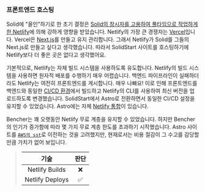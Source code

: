 ### 프론트엔드 호스팅

Solid에 "올인"하기로 한 초기 결정은 [Solid의 창시자를 고용하여 풀타임으로 작업하게 한 Netlify][dev to netlify]에 의해 강하게 영향을 받았습니다. Netlify의 가장 큰 경쟁자는 [Vercel][vercel]입니다. Vercel은 [Next.js][next js github]를 만들고 유지 관리합니다. 그래서 Netlify가 Solid를 그들의 Next.js로 만들고 싶다고 생각했습니다. 따라서 SolidStart 사이트를 호스팅하기에 Netlify보다 더 좋은 곳은 없다고 생각했어요.

기본적으로, Netlify는 자체 빌드 시스템을 사용하도록 유도합니다. Netlify의 빌드 시스템을 사용하면 원자적 배포를 수행하기 매우 어렵습니다. 백엔드 파이프라인이 실패하더라도 Netlify는 여전히 프론트엔드를 게시합니다. 매우 나빠요! 이로 인해 프론트엔드를 백엔드와 동일한 [CI/CD 환경][continuous integration]에서 빌드하고 Netlify의 CLI를 사용하여 최신 버전을 업로드하도록 변경했습니다. SolidStart에서 Astro로 전환하면서 동일한 CI/CD 설정을 유지할 수 있었습니다. Astro에는 자체 [Netlify 통합][astro netlify]이 있습니다.

Bencher는 꽤 오랫동안 Netlify 무료 계층을 유지할 수 있었습니다. 하지만 Bencher의 인기가 증가함에 따라 몇 가지 무료 계층 한도를 초과하기 시작했습니다. Astro 사이트를 [`AWS의 sst`][sst aws astro]로 이전하는 것을 고려했지만, 현재로서는 비용 절감이 그 수고를 감당할 만큼 가치가 없어 보입니다.

> |   기술   | 판단 |
> | :---------: | :---: |
> | Netlify Builds  |   ❌   |
> | Netlify Deploys |   ✅   |

[dev to netlify]: https://dev.to/ryansolid/when-netlify-asks-you-to-full-time-oss-you-say-yes-5ccf
[vercel]: https://vercel.com/
[next js github]: https://github.com/vercel/next.js
[continuous integration]: #continuous-integration
[astro netlify]: https://docs.astro.build/ko/guides/integrations-guide/netlify/
[sst aws astro]: https://sst.dev/docs/component/aws/astro/